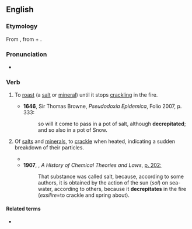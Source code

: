 ==English==

===Etymology===
From {{bor|en|ML.|dēcrepitō}}, from {{der|en|la|dē-}} + {{m|la|crepitō}}.

===Pronunciation===
* {{IPA|en|/dɪˈkɹɛpɪteɪt/}}

===Verb===
{{en-verb}}

# {{lb|en|transitive}} To [[roast]] (a [[salt]] or [[mineral]]) until it stops [[crackling]] in the fire.
#* '''1646''', Sir Thomas Browne, ''Pseudodoxia Epidemica'', Folio 2007, p. 333:
#*: so will it come to pass in a pot of salt, although '''decrepitated'''; and so also in a pot of Snow.
# {{lb|en|intransitive}} Of [[salts]] and [[minerals]], to [[crackle]] when heated, indicating a sudden breakdown of their particles.
#* {{quote-journal|en|magazine=Magazine of Popular Science, and Journal of the Useful Arts|year=1837|passage=It is, however, remarkable, that the greater number of bodies which '''decrepitate''', are really anhydrous and fixed, such as sulphate of potash, sulphate of barytes, chloride of sodium, &c.|page=77}}
#* '''1907''', {{w|M. M. Pattison Muir}}, ''A History of Chemical Theories and Laws'', [https://archive.org/details/historyofchemica00muirrich/page/202/mode/1up?view=theater p. 202:]
#*:That substance was called salt, because, according to some authors, it is obtained by the action of the sun (''sol'') on sea-water, according to others, because it '''decrepitates''' in the fire (''exsilire''=to crackle and spring about).

====Related terms====
* {{l|en|decrepitation}}